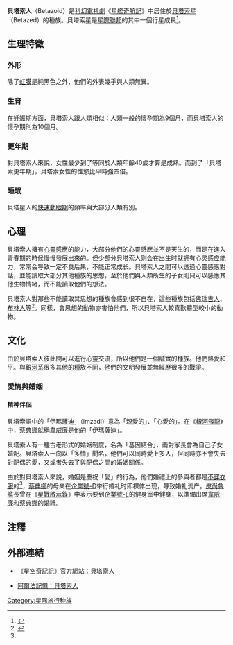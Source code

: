 {{noteTA
|G1=StarTrek}}
{{Pathnav|星际迷航|星际旅行种族列表}}
{{Startreknations}}
'''貝塔索人'''（Betazoid）是[[科幻|科幻]][[劇集|電視劇]]《[[星艦奇航記|星艦奇航記]]》中居住於[[貝塔索星|貝塔索星]]（Betazed）的種族。貝塔索星是[[星際聯邦|星際聯邦]]的其中一個行星成員<ref>{{Cite web |url=http://www.startrek.com/startrek/view/library/places/article/69442.html |title=STARTREK.COM:Article |access-date=2008-08-06 |archive-date=2010-02-13 |archive-url=https://web.archive.org/web/20100213061422/http://www.startrek.com/startrek/view/library/places/article/69442.html |dead-url=no }}</ref>。

==生理特徵==
===外形===
除了[[虹膜|虹膜]]是純黑色之外，他們的外表幾乎與人類無異。

===生育===
在妊娠期方面，貝塔索人跟人類相似：人類一般的懷孕期為9個月，而貝塔索人的懷孕期則為10個月。

===更年期===
對貝塔索人來說，女性最少到了等同於人類年齡40歲才算是成熟。而到了「貝塔索更年期」，貝塔索女性的性慾比平時強四倍。

===睡眠===
貝塔星人的[[快速動眼期|快速動眼期]]的頻率與大部分人類有別。

==心理==
貝塔索人擁有[[心靈感應|心靈感應]]的能力，大部分他們的心靈感應並不是天生的，而是在進入青春期的時候慢慢發展出來的。但少部分貝塔索人则会在出生时就拥有心灵感应能力，常常会导致一定不良后果，不能正常成长。貝塔索人之間可以透過心靈感應對話，並能讀取大部分其他種族的思想，至於他們與人類所生的子女則只可以感應其他生物情緒，而不能讀取他們的想法。

貝塔索人對那些不能讀取其思想的種族會感到很不自在，這些種族包括[[佛瑞吉人|佛瑞吉人]]、[[布林人|布林人]]等<ref name="STARTREK">{{Cite web |url=http://www.startrek.com/startrek/view/library/aliens/article/70556.html |title=STARTREK.COM:Article |accessdate=2008-08-06 |archive-date=2010-06-16 |archive-url=https://web.archive.org/web/20100616055119/http://www.startrek.com/startrek/view/library/aliens/article/70556.html |dead-url=no }}</ref>。同樣，會思想的動物亦害怕他們，所以貝塔索人較喜歡體型較小的動物。

==文化==
由於貝塔索人彼此間可以進行心靈交流，所以他們是一個誠實的種族。他們熱愛和平。與[[銀河系象限|銀河系]]很多其他的種族不同，他們的文明發展並無經歷很多的戰爭。

===愛情與婚姻===
====精神伴侶====
貝塔索語中的「伊瑪薩迪」（imzadi）意為「親愛的」、「心愛的」。在《[[銀河飛龍|銀河飛龍]]》中，[[蔡典娜|蔡典娜]]就稱[[韋威廉|韋威廉]]是他的「伊瑪薩迪」。
 
貝塔索人有一種古老形式的婚姻制度，名為「基因結合」，兩對家長會為自己子女婚配。貝塔索人一向以「多情」聞名，他們可以同時愛上多人，但同時亦不會失去對配偶的愛，又或者失去了與配偶之間的婚姻關係。

由於對貝塔索人來說，婚姻是慶祝「愛」的行為，他們婚禮上的參與者都是[[裸體婚禮|不穿衣服]]的<ref name="STARTREK"/>，[[蔡典娜|蔡典娜]]的母亲在[[聯邦星艦企業號_(NCC-1701-D)|企業號-D]]举行婚礼时即裸体出现，导致婚礼流产。[[皮尚魯|皮尚魯]]艦長曾在《[[星戰啟示錄|星戰啟示錄]]》中表示要到[[聯邦星艦企業號_(NCC-1701-E)|企業號-E]]的健身室中健身，以準備出席[[韋威廉|韋威廉]]和[[蔡典娜|蔡典娜]]的婚禮。

==注釋==
<div class="references-small"> 
<references />
</div>

==外部連結==
*{{en}}[http://www.startrek.com/startrek/view/library/aliens/article/70556.html 《星空奇記記》官方網站：貝塔索人]{{Wayback|url=http://www.startrek.com/startrek/view/library/aliens/article/70556.html |date=20100616055119 }}
*{{en}}[http://memory-alpha.org/en/wiki/Betazoid 阿爾法記憶：貝塔索人] {{Wayback|url=http://memory-alpha.org/en/wiki/Betazoid |date=20150305195316 }}

{{星际旅行}}

{{DEFAULTSORT:Borg}}

[[Category:星际旅行种族|Category:星际旅行种族]]